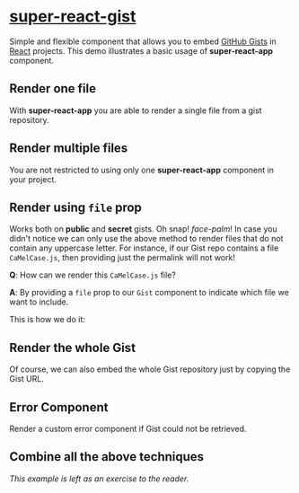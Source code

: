 

<Meta of={GistStories}/>

# [super-react-gist](https://github.com/GeorgeGkas/super-react-gist)

Simple and flexible component that allows you to embed [GitHub Gists](https://gist.github.com/) in
[React](https://reactjs.org) projects.
This demo illustrates a basic usage of **super-react-app** component.

## Render one file
With **super-react-app** you are able to render a single file from a gist repository.

<Canvas of={GistStories.SingleFile}/>

## Render multiple files
You are not restricted to using only one **super-react-app** component in your project.

<Canvas of={GistStories.MultipleFiles}/>

## Render using `file` prop

Works both on **public** and **secret** gists.
Oh snap! *face-palm*!
In case you didn't notice we can only use the above method to render files that do not contain any uppercase letter.
For instance, if our Gist repo contains a file `CaMelCase.js`, then providing just the permalink will not work!

**Q**: How can we render this `CaMelCase.js` file?

**A**: By providing a `file` prop to our `Gist` component to indicate which file we want to include.

This is how we do it:

<Canvas of={GistStories.CamelCaseFileName}/>

## Render the whole Gist

Of course, we can also embed the whole Gist repository just by copying the Gist URL.

<Canvas of={GistStories.WholeGist}/>

## Error Component

Render a custom error component if Gist could not be retrieved.

<Canvas of={GistStories.CustomErrorComponent}/>

## Combine all the above techniques

*This example is left as an exercise to the reader.*
